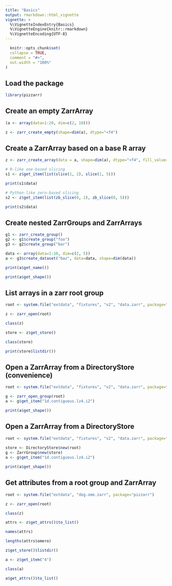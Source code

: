 ```yaml
---
title: "Basics"
output: rmarkdown::html_vignette
vignette: >
  %\VignetteIndexEntry{Basics}
  %\VignetteEngine{knitr::rmarkdown}
  %\VignetteEncoding{UTF-8}
---
```


```r
  knitr::opts_chunk$set(
  collapse = TRUE,
  comment = "#>",
  out.width = "100%"
)
```

## Load the package

```r
library(pizzarr)
```

## Create an empty ZarrArray

```r
(a <- array(data=1:20, dim=c(2, 10)))

z <- zarr_create_empty(shape=dim(a), dtype="<f4")
```

## Create a ZarrArray based on a base R array

```r
z <- zarr_create_array(data = a, shape=dim(a), dtype="<f4", fill_value=NA)

# R-like one-based slicing
s1 <- z$get_item(list(slice(1, 2), slice(1, 5)))

print(s1$data)

# Python-like zero-based slicing
s2 <- z$get_item(list(zb_slice(0, 2), zb_slice(0, 5)))

print(s2$data)

```

## Create nested ZarrGroups and ZarrArrays

```r
g1 <- zarr_create_group()
g2 <- g1$create_group("foo")
g3 <- g2$create_group("bar")

data <- array(data=1:10, dim=c(2, 5))
a <- g3$create_dataset("baz", data=data, shape=dim(data))

print(a$get_name())

print(a$get_shape())
```

## List arrays in a zarr root group

```r
root <- system.file("extdata", "fixtures", "v2", "data.zarr", package="pizzarr")

z <- zarr_open(root)

class(z)

store <- z$get_store()

class(store)

print(store$listdir())
```

## Open a ZarrArray from a DirectoryStore (convenience)

```r
root <- system.file("extdata", "fixtures", "v2", "data.zarr", package="pizzarr")

g <- zarr_open_group(root)
a <- g$get_item("1d.contiguous.lz4.i2")

print(a$get_shape())
```

## Open a ZarrArray from a DirectoryStore

```r
root <- system.file("extdata", "fixtures", "v2", "data.zarr", package="pizzarr")
    
store <- DirectoryStore$new(root)
g <- ZarrGroup$new(store)
a <- g$get_item("1d.contiguous.lz4.i2")

print(a$get_shape())
```

## Get attributes from a root group and ZarrArray

```r
root <- system.file("extdata", "dog.ome.zarr", package="pizzarr")

z <- zarr_open(root)

class(z)

attrs <- z$get_attrs()$to_list()

names(attrs)

lengths(attrs$omero)

z$get_store()$listdir()

a <- z$get_item("4")

class(a)

a$get_attrs()$to_list()
```